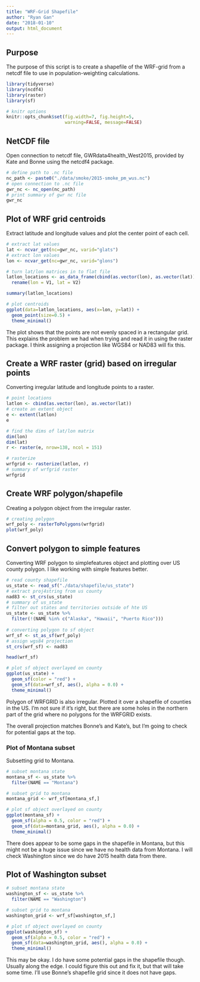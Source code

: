 ```yaml
---
title: "WRF-Grid Shapefile"
author: "Ryan Gan"
date: "2018-01-10"
output: html_document
---
```


## Purpose

The purpose of this script is to create a shapefile of the WRF-grid from a netcdf file to use in population-weighting calculations.

```r
library(tidyverse)
library(ncdf4)
library(raster)
library(sf)

# knitr options
knitr::opts_chunk$set(fig.width=7, fig.height=5,
                      warning=FALSE, message=FALSE)
```

## NetCDF file

Open connection to netcdf file, GWRdata4health_West2015, provided by Kate and Bonne using the netcdf4 package.

```r
# define path to .nc file
nc_path <- paste0("./data/smoke/2015-smoke_pm_wus.nc")
# open connection to .nc file
gwr_nc <- nc_open(nc_path)
# print summary of gwr nc file
gwr_nc
```

## Plot of WRF grid centroids

Extract latitude and longitude values and plot the center point of each cell.

```r
# extract lat values
lat <- ncvar_get(nc=gwr_nc, varid="glats")
# extract lon values
lon <- ncvar_get(nc=gwr_nc, varid="glons")

# turn lat/lon matrices in to flat file
latlon_locations <- as_data_frame(cbind(as.vector(lon), as.vector(lat))) %>% 
  rename(lon = V1, lat = V2)

summary(latlon_locations)

# plot centroids
ggplot(data=latlon_locations, aes(x=lon, y=lat)) +
  geom_point(size=0.5) +
  theme_minimal()
```

The plot shows that the points are not evenly spaced in a rectangular grid. This explains the problem we had when trying and read it in using the raster package. I think assigning a projection like WGS84 or NAD83 will fix this.

## Create a WRF raster (grid) based on irregular points

Converting irregular latitude and longitude points to a raster.

```r
# point locations
latlon <- cbind(as.vector(lon), as.vector(lat))
# create an extent object
e <- extent(latlon)
e

# find the dims of lat/lon matrix
dim(lon)
dim(lat)
r <- raster(e, nrow=138, ncol = 151)

# rasterize
wrfgrid <- rasterize(latlon, r)
# summary of wrfgrid raster
wrfgrid
```

## Create WRF polygon/shapefile

Creating a polygon object from the irregular raster.

```r
# creating polygon
wrf_poly <- rasterToPolygons(wrfgrid)
plot(wrf_poly)
```

## Convert polygon to simple features

Converting WRF polygon to simplefeatures object and plotting over US county polygon. I like working with simple features better.

```r
# read county shapefile
us_state <- read_sf("./data/shapefile/us_state")
# extract proj4string from us county
nad83 <- st_crs(us_state)
# summary of us_state
# filter out states and territories outside of hte US
us_state <- us_state %>% 
  filter(!(NAME %in% c("Alaska", "Hawaii", "Puerto Rico")))
         
# converting polygon to sf object
wrf_sf <- st_as_sf(wrf_poly)
# assign wgs84 projection
st_crs(wrf_sf) <- nad83

head(wrf_sf)

# plot sf object overlayed on county
ggplot(us_state) + 
  geom_sf(color = "red") +
  geom_sf(data=wrf_sf, aes(), alpha = 0.0) +
  theme_minimal()
```

Polygon of WRFGRID is also irregular. Plotted it over a shapefile of counties in the US. I'm not sure if it's right, but there are some holes in the northern part of the grid where no polygons for the WRFGRID exists. 

The overall projection matches Bonne's and Kate's, but I'm going to check for potential gaps at the top.

### Plot of Montana subset

Subsetting grid to Montana.

```r
# subset montana state
montana_sf <- us_state %>% 
  filter(NAME == "Montana")

# subset grid to montana
montana_grid <- wrf_sf[montana_sf,]

# plot sf object overlayed on county
ggplot(montana_sf) + 
  geom_sf(alpha = 0.5, color = "red") +
  geom_sf(data=montana_grid, aes(), alpha = 0.0) +
  theme_minimal()
```

There does appear to be some gaps in the shapefile in Montana, but this might not be a huge issue since we have no health data from Montana. I will check Washington since we do have 2015 health data from there.

## Plot of Washington subset

```r
# subset montana state
washington_sf <- us_state %>% 
  filter(NAME == "Washington")

# subset grid to montana
washington_grid <- wrf_sf[washington_sf,]

# plot sf object overlayed on county
ggplot(washington_sf) + 
  geom_sf(alpha = 0.5, color = "red") +
  geom_sf(data=washington_grid, aes(), alpha = 0.0) +
  theme_minimal()
```

This may be okay. I do have some potential gaps in the shapefile though. Usually along the edge. I could figure this out and fix it, but that will take some time. I'll use Bonne's shapefile grid since it does not have gaps.